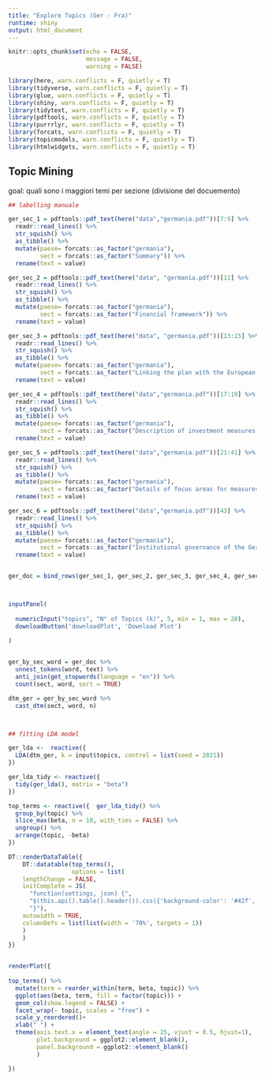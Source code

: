 ```yaml
---
title: "Explore Topics (Ger - Fra)"
runtime: shiny
output: html_document
---
```


```r
knitr::opts_chunk$set(echo = FALSE, 
                      message = FALSE, 
                      warning = FALSE)

library(here, warn.conflicts = F, quietly = T)
library(tidyverse, warn.conflicts = F, quietly = T)
library(glue, warn.conflicts = F, quietly = T)
library(shiny, warn.conflicts = F, quietly = T)
library(tidytext, warn.conflicts = F, quietly = T)
library(pdftools, warn.conflicts = F, quietly = T)
library(purrrlyr, warn.conflicts = F, quietly = T)
library(forcats, warn.conflicts = F, quietly = T)
library(topicmodels, warn.conflicts = F, quietly = T)
library(htmlwidgets, warn.conflicts = F, quietly = T)

```



## Topic Mining 

goal: quali sono i maggiori temi per sezione (divisione del docuemento)

```r

## labelling manuale 

ger_sec_1 = pdftools::pdf_text(here("data","germania.pdf"))[7:9] %>%  
  readr::read_lines() %>% 
  str_squish() %>% 
  as_tibble() %>% 
  mutate(paese= forcats::as_factor("germania"),
         sect = forcats::as_factor("Summary")) %>% 
  rename(text = value)

ger_sec_2 = pdftools::pdf_text(here("data", "germania.pdf"))[11] %>%  
  readr::read_lines() %>% 
  str_squish() %>% 
  as_tibble() %>% 
  mutate(paese= forcats::as_factor("germania"),
         sect = forcats::as_factor("Financial framework")) %>% 
  rename(text = value)

ger_sec_3 = pdftools::pdf_text(here("data", "germania.pdf"))[13:15] %>%  
  readr::read_lines() %>% 
  str_squish() %>% 
  as_tibble() %>% 
  mutate(paese= forcats::as_factor("germania"),
         sect = forcats::as_factor("Linking the plan with the European Semester")) %>% 
  rename(text = value)

ger_sec_4 = pdftools::pdf_text(here("data","germania.pdf"))[17:19] %>%  
  readr::read_lines() %>% 
  str_squish() %>% 
  as_tibble() %>% 
  mutate(paese= forcats::as_factor("germania"),
         sect = forcats::as_factor("Description of investment measures and reforms")) %>% 
  rename(text = value)

ger_sec_5 = pdftools::pdf_text(here("data","germania.pdf"))[21:41] %>%  
  readr::read_lines() %>% 
  str_squish() %>% 
  as_tibble() %>% 
  mutate(paese= forcats::as_factor("germania"),
         sect = forcats::as_factor("Details of focus areas for measures and components")) %>% 
  rename(text = value)

ger_sec_6 = pdftools::pdf_text(here("data","germania.pdf"))[43] %>%  
  readr::read_lines() %>% 
  str_squish() %>% 
  as_tibble() %>% 
  mutate(paese= forcats::as_factor("germania"),
         sect = forcats::as_factor("Institutional governance of the German Recovery and Resilience Plan")) %>% 
  rename(text = value)


ger_doc = bind_rows(ger_sec_1, ger_sec_2, ger_sec_3, ger_sec_4, ger_sec_5, ger_sec_6)



inputPanel(
  
  numericInput("topics", "N° of Topics (k)", 5, min = 1, max = 20),
  downloadButton('downloadPlot', 'Download Plot')
  
)


ger_by_sec_word = ger_doc %>% 
  unnest_tokens(word, text) %>% 
  anti_join(get_stopwords(language = "en")) %>% 
  count(sect, word, sort = TRUE)

dtm_ger = ger_by_sec_word %>% 
  cast_dtm(sect, word, n)



## fitting LDA model

ger_lda <-  reactive({  
  LDA(dtm_ger, k = input$topics, control = list(seed = 2021))
})

ger_lda_tidy <- reactive({ 
  tidy(ger_lda(), matrix = "beta")
})

top_terms <- reactive({  ger_lda_tidy() %>%
  group_by(topic) %>%
  slice_max(beta, n = 10, with_ties = FALSE) %>%
  ungroup() %>%
  arrange(topic, -beta)
})

DT::renderDataTable({
    DT::datatable(top_terms(), 
                  options = list(
    lengthChange = FALSE,
    initComplete = JS(
      "function(settings, json) {",
      "$(this.api().table().header()).css({'background-color': '#42f', 'color': '#fff'});",
      "}"),
    autowidth = TRUE,
    columnDefs = list(list(width = '70%', targets = 1))
    )
    )
})


renderPlot({
  
top_terms() %>%
  mutate(term = reorder_within(term, beta, topic)) %>%
  ggplot(aes(beta, term, fill = factor(topic))) +
  geom_col(show.legend = FALSE) +
  facet_wrap(~ topic, scales = "free") +
  scale_y_reordered()+ 
  xlab(" ") +
  theme(axis.text.x = element_text(angle = 25, vjust = 0.5, hjust=1),
        plot.background = ggplot2::element_blank(),
        panel.background = ggplot2::element_blank()
        )

})




  
```
